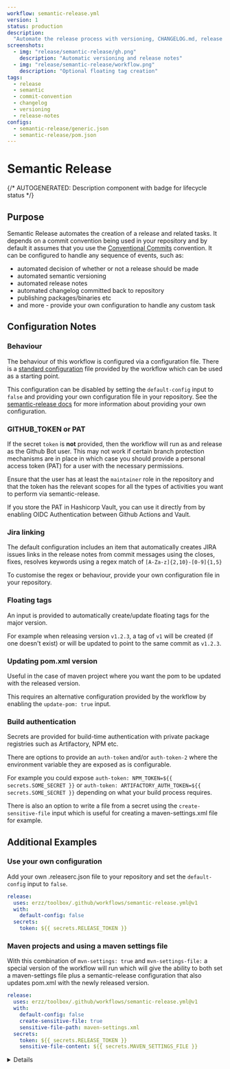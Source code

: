 ```yaml
---
workflow: semantic-release.yml
version: 1
status: production
description:
  "Automate the release process with versioning, CHANGELOG.md, release notes, package publishing etc"
screenshots:
  - img: "release/semantic-release/gh.png"
    description: "Automatic versioning and release notes"
  - img: "release/semantic-release/workflow.png"
    description: "Optional floating tag creation"
tags:
  - release
  - semantic
  - commit-convention
  - changelog
  - versioning
  - release-notes
configs:
  - semantic-release/generic.json
  - semantic-release/pom.json
---
```



# Semantic Release

{/* AUTOGENERATED: Description component with badge for lifecycle status */}

<Description
  status={frontMatter.status}
  description={frontMatter.description}
  tags={frontMatter.tags}
  screenshots={frontMatter.screenshots}
/>

## Purpose

Semantic Release automates the creation of a release and related tasks. It depends on a commit
convention being used in your repository and by default it assumes that you use the
[Conventional Commits](https://www.conventionalcommits.org/en/v1.0.0/) convention. It can be
configured to handle any sequence of events, such as:

- automated decision of whether or not a release should be made
- automated semantic versioning
- automated release notes
- automated changelog committed back to repository
- publishing packages/binaries etc
- and more - provide your own configuration to handle any custom task

<Usage workflow={frontMatter.workflow} version={frontMatter.version} />

## Configuration Notes

### Behaviour

The behaviour of this workflow is configured via a configuration file. There is a
[standard configuration](https://github.com/erzz/toolbox/blob/main/configs/semantic-release/generic.json)
file provided by the workflow which can be used as a starting point.

This configuration can be disabled by setting the `default-config` input to `false` and providing
your own configuration file in your repository. See the
[semantic-release docs](https://semantic-release.gitbook.io/semantic-release/usage/configuration)
for more information about providing your own configuration.

### GITHUB_TOKEN or PAT

If the secret `token` is **not** provided, then the workflow will run as and release as the Github
Bot user. This may not work if certain branch protection mechanisms are in place in which case you
should provide a personal access token (PAT) for a user with the necessary permissions.

Ensure that the user has at least the `maintainer` role in the repository and that the token has the
relevant scopes for all the types of activities you want to perform via semantic-release.

If you store the PAT in Hashicorp Vault, you can use it directly from by enabling OIDC
Authentication between Github Actions and Vault.

### Jira linking

The default configuration includes an item that automatically creates JIRA issues links in the
release notes from commit messages using the closes, fixes, resolves keywords using a regex match of
`[A-Za-z]{2,10}-[0-9]{1,5}`

To customise the regex or behaviour, provide your own configuration file in your repository.

### Floating tags

An input is provided to automatically create/update floating tags for the major version.

For example when releasing version `v1.2.3`, a tag of `v1` will be created (if one doesn't exist) or
will be updated to point to the same commit as `v1.2.3`.

### Updating pom.xml version

Useful in the case of maven project where you want the pom to be updated with the released version.

This requires an alternative configuration provided by the workflow by enabling the
`update-pom: true` input.

### Build authentication

Secrets are provided for build-time authentication with private package registries such as
Artifactory, NPM etc.

There are options to provide an `auth-token` and/or `auth-token-2` where the environment variable
they are exposed as is configurable.

For example you could expose `auth-token: NPM_TOKEN=${{ secrets.SOME_SECRET }}` or
`auth-token: ARTIFACTORY_AUTH_TOKEN=${{ secrets.SOME_SECRET }}` depending on what your build process
requires.

There is also an option to write a file from a secret using the `create-sensitive-file` input which
is useful for creating a maven-settings.xml file for example.

## Additional Examples

### Use your own configuration

Add your own .releaserc.json file to your repository and set the `default-config` input to `false`.

```yaml
release:
  uses: erzz/toolbox/.github/workflows/semantic-release.yml@v1
  with:
    default-config: false
  secrets:
    token: ${{ secrets.RELEASE_TOKEN }}
```

### Maven projects and using a maven settings file

With this combination of `mvn-settings: true` and `mvn-settings-file:` a special version of the
workflow will run which will give the ability to both set a maven-settings file plus a
semantic-release configuration that also updates pom.xml with the newly released version.

```yaml
release:
  uses: erzz/toolbox/.github/workflows/semantic-release.yml@v1
  with:
    default-config: false
    create-sensitive-file: true
    sensitive-file-path: maven-settings.xml
  secrets:
    token: ${{ secrets.RELEASE_TOKEN }}
    sensitive-file-content: ${{ secrets.MAVEN_SETTINGS_FILE }}
```

<Details workflow={frontMatter.workflow} configs={frontMatter.configs} />
